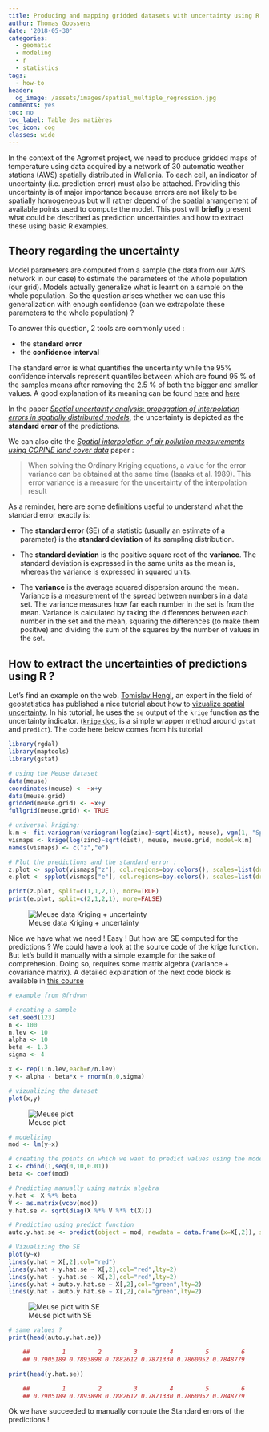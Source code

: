 ```yaml
---
title: Producing and mapping gridded datasets with uncertainty using R
author: Thomas Goossens
date: '2018-05-30'
categories:
  - geomatic
  - modeling
  - r
  - statistics
tags:
  - how-to
header:
  og_image: /assets/images/spatial_multiple_regression.jpg
comments: yes
toc: no
toc_label: Table des matières
toc_icon: cog
classes: wide
---
```


In the context of the Agromet project, we need to produce gridded maps of temperature using data acquired by a network of 30 automatic weather stations (AWS) spatially distributed in Wallonia. To each cell, an indicator of uncertainty (i.e. prediction error) must also be attached. Providing this uncertainty is of major importance because errors are not likely to be spatially homogeneous but will rather depend of the spatial arrangement of available points used to compute the model. This post will __briefly__ present what could be described as prediction uncertainties and how to extract these using basic R examples.

Theory regarding the uncertainty
--------------------------------

Model parameters are computed from a sample (the data from our AWS network in our case) to estimate the parameters of the whole population (our grid). Models actually generalize what is learnt on a sample on the whole population. So the question arises whether we can use this generalization with enough confidence (can we extrapolate these parameters to the whole population) ?

To answer this question, 2 tools are commonly used :  

* the **standard error**  
* the **confidence interval**

The standard error is what quantifies the uncertainty while the 95% confidence intervals represent quantiles between which are found 95 % of the samples means after removing the 2.5 % of both the bigger and smaller values. A good explanation of its meaning can be found [here](https://www.mathsisfun.com/data/confidence-interval.html) and [here](https://www.thoughtco.com/what-is-a-confidence-interval-3126415)

In the paper [*Spatial uncertainty analysis: propagation of interpolation errors in spatially distributed models*](https://www.sciencedirect.com/science/article/pii/0304380095001913), the uncertainty is depicted as the **standard error** of the predictions.

We can also cite the [*Spatial interpolation of air pollution measurements using CORINE land cover data*](http://www.irceline.be/~celinair/rio/rio_corine.pdf) paper :

>When solving the Ordinary Kriging equations, a value for the error variance can be obtained at the same time (Isaaks et al. 1989). This error variance is a measure for the uncertainty of the interpolation result

As a reminder, here are some definitions useful to understand what the standard error exactly is:

*   The **standard error** (SE) of a statistic (usually an estimate of a parameter) is the **standard deviation** of its sampling distribution.

*   The **standard deviation** is the positive square root of the **variance**. The standard deviation is expressed in the same units as the mean is, whereas the variance is expressed in squared units.

*   The **variance** is the average squared dispersion around the mean. Variance is a measurement of the spread between numbers in a data set. The variance measures how far each number in the set is from the mean. Variance is calculated by taking the differences between each number in the set and the mean, squaring the differences (to make them positive) and dividing the sum of the squares by the number of values in the set.

How to extract the uncertainties of predictions using R ?
---------------------------------------------------------

Let's find an example on the web. [Tomislav Hengl](https://scholar.google.com/citations?user=2oYU7S8AAAAJ&hl=en), an expert in the field of geostatistics has published a nice tutorial about how to [vizualize spatial uncertainty](http://spatial-analyst.net/wiki/index.php/Uncertainty_visualization#Visualization_of_uncertainty_using_whitening_in_R). In his tutorial, he uses the `se` output of the `krige` function as the uncertainty indicator. ([`krige` doc](https://www.rdocumentation.org/packages/gstat/versions/1.1-6/topics/krige), is a simple wrapper method around `gstat` and `predict`). The code here below comes from his tutorial

``` r
library(rgdal)
library(maptools)
library(gstat)

# using the Meuse dataset
data(meuse)
coordinates(meuse) <- ~x+y
data(meuse.grid)
gridded(meuse.grid) <- ~x+y
fullgrid(meuse.grid) <- TRUE

# universal kriging:
k.m <- fit.variogram(variogram(log(zinc)~sqrt(dist), meuse), vgm(1, "Sph", 300, 1))
vismaps <- krige(log(zinc)~sqrt(dist), meuse, meuse.grid, model=k.m)
names(vismaps) <- c("z","e")

# Plot the predictions and the standard error :
z.plot <- spplot(vismaps["z"], col.regions=bpy.colors(), scales=list(draw=TRUE), sp.layout=list("sp.points", pch="+", col="black", meuse))
e.plot <- spplot(vismaps["e"], col.regions=bpy.colors(), scales=list(draw=TRUE))

print(z.plot, split=c(1,1,2,1), more=TRUE)
print(e.plot, split=c(2,1,2,1), more=FALSE)
```

![Meuse data Kriging + uncertainty](/post/gridded-uncertainty_files/meuse_grid_uncertainty.png)

Nice we have what we need ! Easy ! But how are SE computed for the predictions ? We could have a look at the source code of the krige function. But let's build it manually with a simple example for the sake of comprehesion. Doing so, requires some matrix algebra (variance + covariance matrix). A detailed explanation of the next code block is available in [this course](http://www.cra.wallonie.be/wp/wp-content/uploads/2016/12/Formation_Stats_3_1_GLM.pdf)

``` r
# example from @frdvwn

# creating a sample
set.seed(123)
n <- 100
n.lev <- 10
alpha <- 10
beta <- 1.3
sigma <- 4

x <- rep(1:n.lev,each=n/n.lev)
y <- alpha - beta*x + rnorm(n,0,sigma)

# vizualizing the dataset
plot(x,y)
```

![Meuse plot](/post/gridded-uncertainty_files/data_meuse_uncertainty.png)

``` r
# modelizing
mod <- lm(y~x)

# creating the points on which we want to predict values using the model equation
X <- cbind(1,seq(0,10,0.01))
beta <- coef(mod)

# Predicting manually using matrix algebra
y.hat <- X %*% beta
V <- as.matrix(vcov(mod))
y.hat.se <- sqrt(diag(X %*% V %*% t(X)))

# Predicting using predict function
auto.y.hat.se <- predict(object = mod, newdata = data.frame(x=X[,2]), se.fit=TRUE)$se.fit

# Vizualizing the SE
plot(y~x)
lines(y.hat ~ X[,2],col="red")
lines(y.hat + y.hat.se ~ X[,2],col="red",lty=2)
lines(y.hat - y.hat.se ~ X[,2],col="red",lty=2)
lines(y.hat + auto.y.hat.se ~ X[,2],col="green",lty=2)
lines(y.hat - auto.y.hat.se ~ X[,2],col="green",lty=2)
```

![Meuse plot with SE](/post/gridded-uncertainty_files/data_meuse_uncertainty_model.png)

``` r
# same values ? 
print(head(auto.y.hat.se))

    ##         1         2         3         4         5         6 
    ## 0.7905189 0.7893898 0.7882612 0.7871330 0.7860052 0.7848779

print(head(y.hat.se))

    ##         1         2         3         4         5         6 
    ## 0.7905189 0.7893898 0.7882612 0.7871330 0.7860052 0.7848779

```
Ok we have succeeded to manually compute the Standard errors of the predictions !


